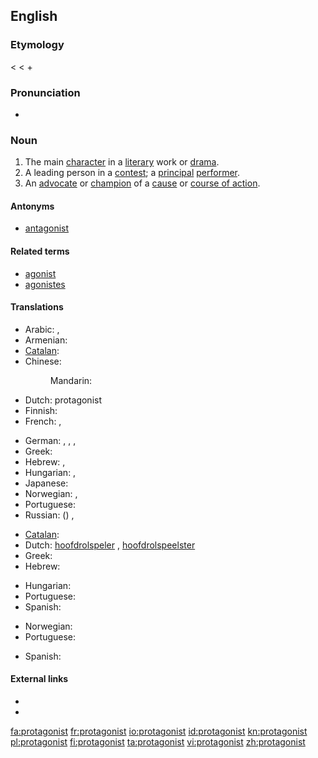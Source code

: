 ==English==
{{wikipedia}}

===Etymology===
< {{etyl|grc}} {{term|πρωταγωνιστής|sc=polytonic|tr=protagonistes||a chief actor}} < {{term|πρῶτος|sc=polytonic|tr=protos||first}} + {{term|ἀγωνιστής||a combatant, pleader, actor|tr=agōnistēs|lang=grc|sc=polytonic}}

===Pronunciation===
* {{audio|en-us-protagonist.ogg|Audio (US)}}

===Noun===
{{en-noun}}

# The main [[character]] in a [[literary]] work or [[drama]].
# A leading person in a [[contest]]; a [[principal]] [[performer]].
# An [[advocate]] or [[champion]] of a [[cause]] or [[course of action]].

====Antonyms====
* [[antagonist]]

====Related terms====
* [[agonist]]
* [[agonistes]]

====Translations====
{{trans-top|main character}}
* Arabic: {{t|ar|نصير|m|tr=naSiir}},  {{t|ar|بطل|m|tr=baTal}}
* Armenian: {{t-|hy|հերոս|tr=heros}}
* [[Catalan]]: {{t-|ca|protagonista|m|f}}
* Chinese:
*: Mandarin: {{t|cmn|主角|tr=zhǔjué|sc=Hani}}
* Dutch: protagonist {{m|f}}
* Finnish: {{t|fi|päähenkilö}}
* French: {{t+|fr|protagoniste|m}},  {{t+|fr|héros|m}}
{{trans-mid}}
* German: {{t+|de|Protagonist|m}}, {{t|de|Protagonistin|f}}, {{t|de|Hauptfigur|f}},  {{t+|de|Held|m}}
* Greek: {{t+|el|πρωταγωνιστής|m|tr=protagonistís}}
* Hebrew: {{t|he|דמות ראשית|tr=damút rashít|f}}, {{t|he|גיבור|tr=gibor|m}}
* Hungarian: {{t|hu|főszereplő}},  {{t|hu|főhős}}
* Japanese: {{t-|ja|主人公|tr=しゅじんこう, shujinkou}}
* Norwegian: {{t|no|hovedperson|m}}, {{t-|no|protagonist|m}}
* Portuguese: {{t-|pt|protagonista|m|f}}
* Russian: ({{t+|ru|главный}}) {{t+|ru|герой|m|tr=gerój}}, {{t+|ru|протагонист|m}}
{{trans-bottom}}

{{trans-top|leading person in a contest}}
* [[Catalan]]: {{t-|ca|protagonista|m|f}}
* Dutch: [[hoofdrolspeler]] {{m}}, [[hoofdrolspeelster]] {{f}}
* Greek: {{t+|el|πρωταγωνιστής|m|tr=protagonistís}}
* Hebrew: {{t|he|מוביל|movil|m}}
{{trans-mid}}
* Hungarian: {{t|hu|főszereplő}}
* Portuguese: {{t-|pt|protagonista|m|f}}
* Spanish: {{t+|es|protagonista|m|f}}
{{trans-bottom}}

{{trans-top|advocate}}
* Norwegian: {{t-|no|protagonist|m}}
* Portuguese: {{t-|pt|protagonista|m|f}}
{{trans-mid}}
* Spanish: {{t+|es|protagonista|m|f}}
{{trans-bottom}}

====External links====
* {{R:Webster 1913}}
* {{R:Century 1911}}

[[fa:protagonist]]
[[fr:protagonist]]
[[io:protagonist]]
[[id:protagonist]]
[[kn:protagonist]]
[[pl:protagonist]]
[[fi:protagonist]]
[[ta:protagonist]]
[[vi:protagonist]]
[[zh:protagonist]]
